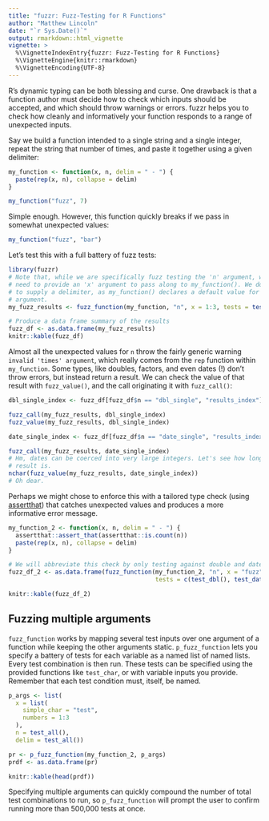```yaml
---
title: "fuzzr: Fuzz-Testing for R Functions"
author: "Matthew Lincoln"
date: "`r Sys.Date()`"
output: rmarkdown::html_vignette
vignette: >
  %\VignetteIndexEntry{fuzzr: Fuzz-Testing for R Functions}
  %\VignetteEngine{knitr::rmarkdown}
  %\VignetteEncoding{UTF-8}
---
```


R's dynamic typing can be both blessing and curse.
One drawback is that a function author must decide how to check which inputs should be accepted, and which should throw warnings or errors.
fuzzr helps you to check how cleanly and informatively your function responds to a range of unexpected inputs.

Say we build a function intended to a single string and a single integer, repeat the string that number of times, and paste it together using a given delimiter:

```r
my_function <- function(x, n, delim = " - ") {
  paste(rep(x, n), collapse = delim)
}

my_function("fuzz", 7)
```

Simple enough.
However, this function quickly breaks if we pass in somewhat unexpected values:

```r
my_function("fuzz", "bar")
```

Let's test this with a full battery of fuzz tests:

```r
library(fuzzr)
# Note that, while we are specifically fuzz testing the 'n' argument, we still 
# need to provide an 'x' argument to pass along to my_function(). We do not have
# to supply a delimiter, as my_function() declares a default value for this
# argument.
my_fuzz_results <- fuzz_function(my_function, "n", x = 1:3, tests = test_all(), test_delim = ";")

# Produce a data frame summary of the results
fuzz_df <- as.data.frame(my_fuzz_results)
knitr::kable(fuzz_df)
```

Almost all the unexpected values for `n` throw the fairly generic warning `invalid 'times' argument`, which really comes from the `rep` function within `my_function`.
Some types, like doubles, factors, and even dates (!) don't throw errors, but instead return a result.
We can check the value of that result with `fuzz_value()`, and the call originating it with `fuzz_call()`:

```r
dbl_single_index <- fuzz_df[fuzz_df$n == "dbl_single", "results_index"]

fuzz_call(my_fuzz_results, dbl_single_index)
fuzz_value(my_fuzz_results, dbl_single_index)

date_single_index <- fuzz_df[fuzz_df$n == "date_single", "results_index"]

fuzz_call(my_fuzz_results, date_single_index)
# Hm, dates can be coerced into very large integers. Let's see how long this
# result is.
nchar(fuzz_value(my_fuzz_results, date_single_index))
# Oh dear.
```

Perhaps we might chose to enforce this with a tailored type check (using [assertthat](https://cran.r-project.org/package=assertthat)) that catches unexpected values and produces a more informative error message. 

```r
my_function_2 <- function(x, n, delim = " - ") {
  assertthat::assert_that(assertthat::is.count(n))
  paste(rep(x, n), collapse = delim)
}

# We will abbreviate this check by only testing against double and date vectors
fuzz_df_2 <- as.data.frame(fuzz_function(my_function_2, "n", x = "fuzz", 
                                         tests = c(test_dbl(), test_date())))

knitr::kable(fuzz_df_2)
```

## Fuzzing multiple arguments

`fuzz_function` works by mapping several test inputs over one argument of a function while keeping the other arguments static.
`p_fuzz_function` lets you specify a battery of tests for each variable as a named list of named lists.
Every test combination is then run.
These tests can be specified using the provided functions like `test_char`, or with variable inputs you provide.
Remember that each test condition must, itself, be named.

```r
p_args <- list(
  x = list(
    simple_char = "test",
    numbers = 1:3
  ),
  n = test_all(),
  delim = test_all())

pr <- p_fuzz_function(my_function_2, p_args)
prdf <- as.data.frame(pr)

knitr::kable(head(prdf))
```

Specifying multiple arguments can quickly compound the number of total test combinations to run, so `p_fuzz_function` will prompt the user to confirm running more than 500,000 tests at once.
